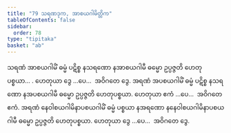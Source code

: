 ```yaml
---
title: "79 သရဏဒုက, အာစယဂါမိတ္တိက"
tableOfContents: false
sidebar:
  order: 78
type: "tipitaka"
basket: "ab"
---
```



<DynamicBreadcrumb />

<Division number="91">

<Paragraph number="250">
သရဏံ အာစယဂါမိံ ဓမ္မံ ပဋိစ္စ နသရဏော နအာစယဂါမီ ဓမ္မော ဥပ္ပဇ္ဇတိ ဟေတုပစ္စယာ… . ဟေတုယာ ဒွေ …ပေ…  အဝိဂတေ ဒွေ.
</Paragraph>

<Paragraph number="251">
အရဏံ အပစယဂါမိံ ဓမ္မံ ပဋိစ္စ နသရဏော နအပစယဂါမီ ဓမ္မော ဥပ္ပဇ္ဇတိ ဟေတုပစ္စယာ. ဟေတုယာ ဧကံ …ပေ…  အဝိဂတေ ဧကံ.
</Paragraph>

<Paragraph number="252">
အရဏံ နေဝါစယဂါမိနာပစယဂါမိံ ဓမ္မံ ပစ္စယာ နအရဏော နနေဝါစယဂါမိနာပစယဂါမီ ဓမ္မော ဥပ္ပဇ္ဇတိ ဟေတုပစ္စယာ. ဟေတုယာ ဒွေ …ပေ…  အဝိဂတေ ဒွေ.
</Paragraph>
</Division>